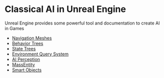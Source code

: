 # Classical AI in Unreal Engine

Unreal Engine provides some powerful tool and documentation to create AI in Games

- [Navigation Meshes](https://docs.unrealengine.com/5.3/en-US/navigation-system-in-unreal-engine/)
- [Behavior Trees](https://docs.unrealengine.com/5.3/en-US/behavior-trees-in-unreal-engine/)
- [State Trees](https://docs.unrealengine.com/5.3/en-US/state-tree-in-unreal-engine)
- [Environment Query System](https://docs.unrealengine.com/5.3/en-US/environment-query-system-in-unreal-engine/)
- [AI Perception](https://docs.unrealengine.com/5.3/en-US/ai-perception-in-unreal-engine)
- [MassEntity](https://docs.unrealengine.com/5.3/en-US/mass-entity-in-unreal-engine)
- [Smart Objects](https://docs.unrealengine.com/5.3/en-US/smart-objects-in-unreal-engine)